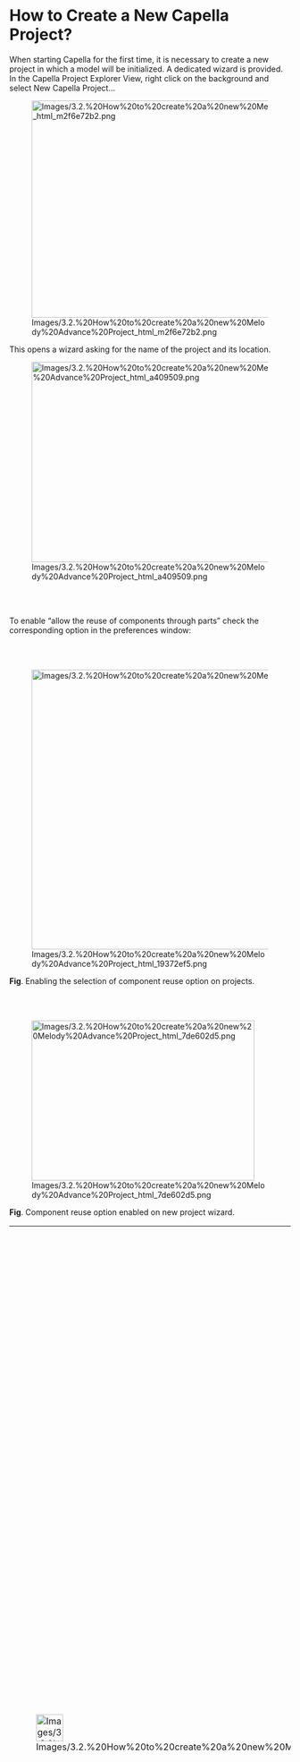            
= How to Create a New Capella Project? =
 
When starting Capella for the first time, it is necessary to create a new project in which a model will be initialized. A dedicated wizard is provided. In the Capella Project Explorer View, right click on the background and select New Capella Project&hellip;

 
[[Image:Images/3.2.%20How%20to%20create%20a%20new%20Melody%20Advance%20Project_html_m2f6e72b2.png|627x388px]]

 
This opens a wizard asking for the name of the project and its location.

 
[[Image:Images/3.2.%20How%20to%20create%20a%20new%20Melody%20Advance%20Project_html_a409509.png|460x358px]]

 
<br>
<br>

 
To enable &ldquo;allow the reuse of components through parts&rdquo; check the corresponding option in the preferences window:

 
<br>
<br>

 
[[Image:Images/3.2.%20How%20to%20create%20a%20new%20Melody%20Advance%20Project_html_19372ef5.png|764x500px]]

 
'''Fig'''. Enabling the selection of component reuse option on projects.

 
<br>
<br>

 
[[Image:Images/3.2.%20How%20to%20create%20a%20new%20Melody%20Advance%20Project_html_7de602d5.png|399x286px]]

 
'''Fig'''. Component reuse option enabled on new project wizard.

         
{| border="1"
|-
| 
[[Image:Images/3.2.%20How%20to%20create%20a%20new%20Melody%20Advance%20Project_html_3c78e109.png|48x48px]]

 
| 
On this page of the wizard, the strategy regarding the management 				of Components and Parts has to be defined.

 
When reuse of components is allowed, it means Components are seen 				as &ldquo;types&rdquo;. Several Parts can be typed by a same 				Component. While this alternative may be closer to UML / SysML 				way of managing of Components / Blocks, it also requires a deeper 				understanding of the relationships between Types, Parts and 				Instances.

 
When reuse of components though Parts is not allowed, Components 				are seen as &ldquo;instances&rdquo;. Concretely, the &ldquo;Part&rdquo; 				concept is almost hidden by the tool, letting the end user focus 				only on Components. Reuse is managed using Patterns (see 				dedicated documentation).

 
<br>
<br>

 
The default setting is No. Unless having motivated reasons, this 				default choice is the one make when following the Arcadia 				methodology.

 
<br>
<br>

 
Once a model has 				been started with one of these two alternatives, it requires an 				advanced level of expertise to switch back to the other 				alternative. Should this be needed, please contact Capella 				support.

 
|}  
When a new project is created, the model structure is automatically initialized. This page of the wizard allows specifying whether the default model structure should include Operational Analysis and EPBS Architecture.

 
[[Image:Images/3.2.%20How%20to%20create%20a%20new%20Melody%20Advance%20Project_html_1c3d37be.png|450x370px]]

         
{| border="1"
|-
| 
[[Image:Images/3.2.%20How%20to%20create%20a%20new%20Melody%20Advance%20Project_html_3c78e109.png|48x48px]]

 
| 
Whatever the choice made in this page of the 				wizard, it remains possible to modify this selection after 				the creation of the project:

 
* Either by adding manually Operational Analysis or EPBS
* Either by 					removing Operational Analysis or EPBS. This case leads to 					deletion of the associated parts of the model. A confirmation 					request is raised to protect the user against accidental 					deletion.
 
|}  
The following page proposes the list of available Viewpoints. Capella diagrams are ordered in one Viewpoint per engineering phase, plus a common one. Depending on the planned activities for a given session, it may not be systematically useful to load all the viewpoints. A dedicated tool allows activating / deactivating Viewpoints at any moment later on.

 
Clicking on Finish will create the basic model structure.

 
[[Image:Images/3.2.%20How%20to%20create%20a%20new%20Melody%20Advance%20Project_html_m156d26b.png|650x370px]]

 
The Capella Overview is automatically displayed.

 
[[Image:Images/3.2.%20How%20to%20create%20a%20new%20Melody%20Advance%20Project_html_m873f5a6.png|414x479px]]

 
<br>
<br>

   